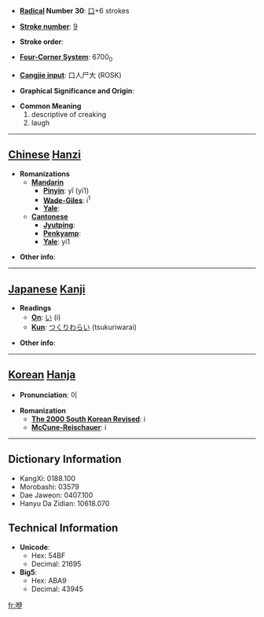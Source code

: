 * '''[[Wiktionary:Chinese radical index| Radical]] Number 30''': [[Wiktionary:Chinese radical index 口|口]]+6 strokes

* '''[[Wiktionary:Chinese total strokes index|Stroke number]]''': [[Wiktionary:Chinese total strokes index 9|9]]

* '''Stroke order''': 

* '''[[Wiktionary:Chinese four corner index|Four-Corner System]]''': 6700<sub>0</sub>

* '''[[Wiktionary:Chinese Cangjie index|Cangjie input]]''': 口人尸大 (ROSK)

* '''Graphical Significance and Origin''': 

* '''Common Meaning'''
*#descriptive of creaking
*# laugh


----

== [[Chinese]] [[Hanzi]] ==

* '''Romanizations'''
** '''[[Mandarin]]'''
*** '''[[Pinyin]]''': yī (yi1)
*** '''[[Wade-Giles]]''': i<sup>1</sup>
*** '''[[Yale]]''': 
** '''[[Cantonese]]'''
*** '''[[Jyutping]]''':
*** '''[[Penkyamp]]''': 
*** '''[[Yale]]''': yi1

* '''Other info''': 

----

== [[Japanese]] [[Kanji]] ==

* '''Readings'''
** '''[[On]]''': [[い]] (i)
** '''[[Kun]]''': [[つくりわらい]] (tsukuriwarai)

* '''Other info''':  

----

== [[Korean]] [[Hanja]] ==

* '''Pronunciation''': 이

* '''Romanization'''
** '''[[The 2000 South Korean Revised Romanization|The 2000 South Korean Revised]]''': i
** '''[[McCune-Reischauer]]''': i

----

== Dictionary Information ==

* KangXi: 0188.100
* Morobashi: 03579
* Dae Jaweon: 0407.100
* Hanyu Da Zidian: 10618.070

== Technical Information ==

* '''Unicode''':
** Hex: 54BF
** Decimal: 21695
* '''Big5''':
** Hex: ABA9
** Decimal: 43945

[[fr:咿]]
